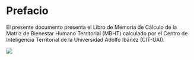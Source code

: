 # Prefacio {.unnumbered}

El presente documento presenta el Libro de Memoria de Cálculo de la Matriz de Bienestar Humano Territorial (MBHT) calculado por el Centro de Inteligencia Territorial de la Universidad Adolfo Ibáñez (CIT-UAI).

![](img/Logo_CIT_UAI_Negro.png)
